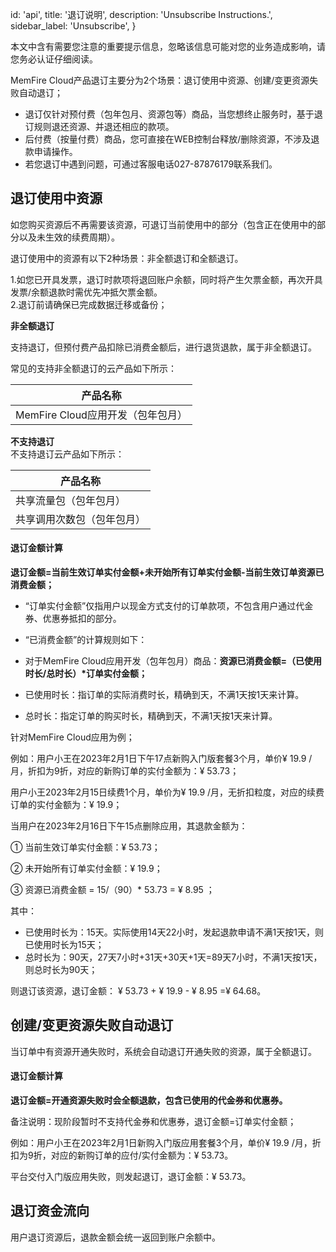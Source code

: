 
  id: 'api',
  title: '退订说明',
  description: 'Unsubscribe Instructions.',
  sidebar_label: 'Unsubscribe',
}


本文中含有需要您注意的重要提示信息，忽略该信息可能对您的业务造成影响，请您务必认证仔细阅读。

MemFire Cloud产品退订主要分为2个场景：退订使用中资源、创建/变更资源失败自动退订；

<Admonition type="todo" label="note">

- 退订仅针对预付费（包年包月、资源包等）商品，当您想终止服务时，基于退订规则退还资源、并退还相应的款项。
- 后付费（按量付费）商品，您可直接在WEB控制台释放/删除资源，不涉及退款申请操作。
- 若您退订中遇到问题，可通过客服电话027-87876179联系我们。 

</Admonition>

## 退订使用中资源

如您购买资源后不再需要该资源，可退订当前使用中的部分（包含正在使用中的部分以及未生效的续费周期）。

退订使用中的资源有以下2种场景：非全额退订和全额退订。

<Admonition type="todo" label="note">

1.如您已开具发票，退订时款项将退回账户余额，同时将产生欠票金额，再次开具发票/余额退款时需优先冲抵欠票金额。   
2.退订前请确保已完成数据迁移或备份；

</Admonition>



**非全额退订**

支持退订，但预付费产品扣除已消费金额后，进行退货退款，属于非全额退订。

常见的支持非全额退订的云产品如下所示：

| 产品名称                          |
| --------------------------------- |
| MemFire Cloud应用开发（包年包月） |


**不支持退订**   
不支持退订云产品如下所示：

| 产品名称                   |
| -------------------------- |
| 共享流量包（包年包月）     |
| 共享调用次数包（包年包月） |



#### **退订金额计算**

**退订金额=当前生效订单实付金额+未开始所有订单实付金额-当前生效订单资源已消费金额；**

- “订单实付金额”仅指用户以现金方式支付的订单款项，不包含用户通过代金券、优惠券抵扣的部分。

- “已消费金额”的计算规则如下：

- 对于MemFire Cloud应用开发（包年包月）商品：**资源已消费金额=（已使用时长/总时长）\*订单实付金额；** 

- 已使用时长：指订单的实际消费时长，精确到天，不满1天按1天来计算。

- 总时长：指定订单的购买时长，精确到天，不满1天按1天来计算。

<Admonition type="todo" label="note">

针对MemFire Cloud应用为例；

例如：用户小王在2023年2月1日下午17点新购入门版套餐3个月，单价¥ 19.9 /月，折扣为9折，对应的新购订单的实付金额为：¥ 53.73；

用户小王2023年2月15日续费1个月，单价为¥ 19.9 /月，无折扣粒度，对应的续费订单的实付金额为：¥ 19.9；

当用户在2023年2月16日下午15点删除应用，其退款金额为：

 ① 当前生效订单实付金额：¥ 53.73；

 ② 未开始所有订单实付金额：¥ 19.9；

 ③ 资源已消费金额 = 15/（90）* 53.73 = ¥ 8.95 ；

其中：

- 已使用时长为：15天。实际使用14天22小时，发起退款申请不满1天按1天，则已使用时长为15天；
- 总时长为：90天，27天7小时+31天+30天+1天=89天7小时，不满1天按1天，则总时长为90天；

则退订该资源，退订金额： ¥ 53.73  +  ¥ 19.9 - ¥ 8.95 =¥ 64.68。
</Admonition>


## 创建/变更资源失败自动退订

当订单中有资源开通失败时，系统会自动退订开通失败的资源，属于全额退订。

#### **退订金额计算**

**退订金额=开通资源失败时会全额退款，包含已使用的代金券和优惠券。**

备注说明：现阶段暂时不支持代金券和优惠券，退订金额=订单实付金额；



<Admonition type="todo" label="note">
例如：用户小王在2023年2月1日新购入门版应用套餐3个月，单价¥ 19.9 /月，折扣为9折，对应的新购订单的应付/实付金额为：¥ 53.73。

平台交付入门版应用失败，则发起退订，退订金额：¥ 53.73。

</Admonition>

## 退订资金流向

用户退订资源后，退款金额会统一返回到账户余额中。


